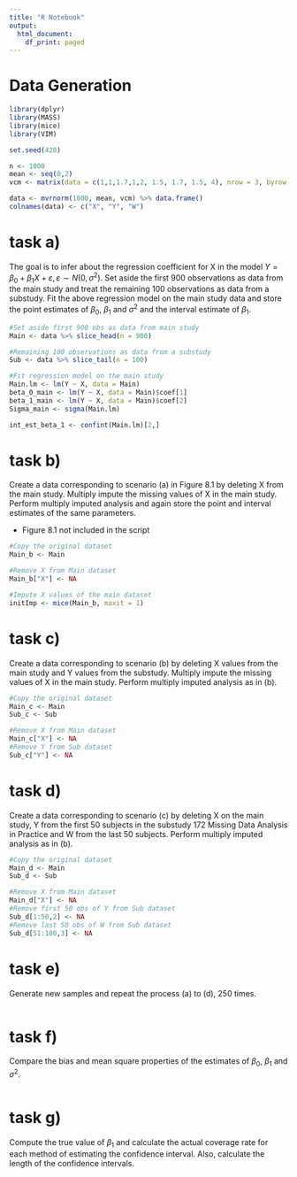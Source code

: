 ```yaml
---
title: "R Notebook"
output:
  html_document:
    df_print: paged
---
```


# Data Generation

```r
library(dplyr)
library(MASS)
library(mice)
library(VIM)

set.seed(420)

n <- 1000
mean <- seq(0,2)
vcm <- matrix(data = c(1,1,1.7,1,2, 1.5, 1.7, 1.5, 4), nrow = 3, byrow = T)

data <- mvrnorm(1000, mean, vcm) %>% data.frame()
colnames(data) <- c("X", "Y", "W")
```


# task a)

The goal is to infer about the regression coefficient for X in the model $Y = \beta_0 + \beta_1X + \varepsilon , \varepsilon \sim N(0, \sigma^2)$. Set aside the first 900 observations as data from the main study and treat the remaining 100 observations as data from a substudy. Fit the above regression model on the main study data and store the point estimates of $\beta_0$, $\beta_1$ and $\sigma^2$ and the interval estimate of $\beta_1$.

```r
#Set aside first 900 obs as data from main study
Main <- data %>% slice_head(n = 900)

#Remaining 100 observations as data from a substudy
Sub <- data %>% slice_tail(n = 100)

#Fit regression model on the main study 
Main.lm <- lm(Y ~ X, data = Main)
beta_0_main <- lm(Y ~ X, data = Main)$coef[1]
beta_1_main <- lm(Y ~ X, data = Main)$coef[2]
Sigma_main <- sigma(Main.lm)

int_est_beta_1 <- confint(Main.lm)[2,]
```


# task b)

Create a data corresponding to scenario (a) in Figure 8.1 by deleting X from the main study. Multiply impute the missing values of X in the main study. Perform multiply imputed analysis and again store the point and interval estimates of the same parameters.

* Figure 8.1 not included in the script

```r
#Copy the original dataset
Main_b <- Main

#Remove X from Main dataset
Main_b["X"] <- NA

#Impute X values of the main dataset
initImp <- mice(Main_b, maxit = 1)
```

# task c)

Create a data corresponding to scenario (b) by deleting X values from the main study and Y values from the substudy. Multiply impute the missing values of X in the main study. Perform multiply imputed analysis as in (b).

```r
#Copy the original dataset
Main_c <- Main
Sub_c <- Sub

#Remove X from Main dataset
Main_c["X"] <- NA
#Remove Y from Sub dataset
Sub_c["Y"] <- NA
```


# task d)

Create a data corresponding to scenario (c) by deleting X on the main study, Y from the first 50 subjects in the substudy 172 Missing Data Analysis in Practice
and W from the last 50 subjects. Perform multiply imputed analysis as in (b).

```r
#Copy the original dataset
Main_d <- Main
Sub_d <- Sub

#Remove X from Main dataset
Main_d["X"] <- NA
#Remove first 50 obs of Y from Sub dataset
Sub_d[1:50,2] <- NA
#Remove last 50 obs of W from Sub dataset
Sub_d[51:100,3] <- NA
```


# task e)

Generate new samples and repeat the process (a) to (d), 250 times.

```r

```


# task f)

Compare the bias and mean square properties of the estimates of $\beta_0$, $\beta_1$ and $\sigma^2$.

```r

```


# task g)

Compute the true value of $\beta_1$ and calculate the actual coverage rate for each method of estimating the confidence interval. Also, calculate the length of the confidence intervals.

```r

```

